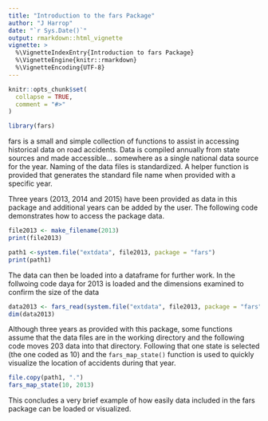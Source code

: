 ```yaml
---
title: "Introduction to the fars Package"
author: "J Harrop"
date: "`r Sys.Date()`"
output: rmarkdown::html_vignette
vignette: >
  %\VignetteIndexEntry{Introduction to fars Package}
  %\VignetteEngine{knitr::rmarkdown}
  %\VignetteEncoding{UTF-8}
---
```


```r
knitr::opts_chunk$set(
  collapse = TRUE,
  comment = "#>"
)
```

```r
library(fars)
```

fars is a small and simple collection of functions to assist in accessing historical data on road accidents. 
Data is compiled annually from state sources and made accessible... somewhere as a single national data source for the year.  Naming of the data files is standardized.  A helper function is provided that generates the standard file name when provided with a specific year.

Three years (2013, 2014 and 2015) have been provided as data in this package and additional years can be added by the user.  The following code demonstrates how to access the package data.

```r
file2013 <- make_filename(2013)
print(file2013)

path1 <-system.file("extdata", file2013, package = "fars")
print(path1)
```

The data can then be loaded into a dataframe for further work.  In the follwoing code daya for 2013 is loaded and the dimensions examined to confirm the size of the data

```r
data2013 <- fars_read(system.file("extdata", file2013, package = "fars"))
dim(data2013)
```

Although three years as provided with this package, some functions assume that the data files are in the working directory and the following code moves 203 data into that directory.  Following that one state is selected (the one coded as 10) and the `fars_map_state()` function is used to quickly visualize the location of accidents during that year.

```r
file.copy(path1, ".")
fars_map_state(10, 2013)
```

This concludes a very brief example of how easily data included in the fars package can be loaded or visualized.

